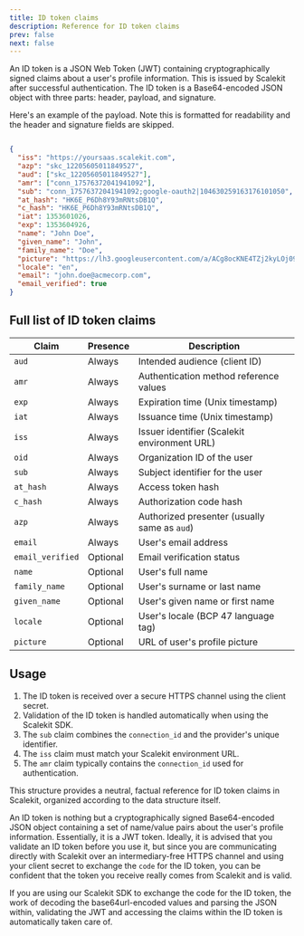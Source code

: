 ```yaml
---
title: ID token claims
description: Reference for ID token claims
prev: false
next: false
---
```


An ID token is a JSON Web Token (JWT) containing cryptographically signed claims about a user's profile information. This is issued by Scalekit after successful authentication. The ID token is a Base64-encoded JSON object with three parts: header, payload, and signature.

Here's an example of the payload. Note this is formatted for readability and the header and signature fields are skipped.

```json title="Sample IdToken payload"

{
  "iss": "https://yoursaas.scalekit.com",
  "azp": "skc_12205605011849527",
  "aud": ["skc_12205605011849527"],
  "amr": ["conn_17576372041941092"],
  "sub": "conn_17576372041941092;google-oauth2|104630259163176101050",
  "at_hash": "HK6E_P6Dh8Y93mRNtsDB1Q",
  "c_hash": "HK6E_P6Dh8Y93mRNtsDB1Q",
  "iat": 1353601026,
  "exp": 1353604926,
  "name": "John Doe",
  "given_name": "John",
  "family_name": "Doe",
  "picture": "https://lh3.googleusercontent.com/a/ACg8ocKNE4TZj2kyLOj094kie_gDlUyU7JCZtbaiEma17URCEf=s96-c",
  "locale": "en",
  "email": "john.doe@acmecorp.com",
  "email_verified": true
}
```

## Full list of ID token claims

| Claim                                                              | Presence | Description                                  |
| ------------------------------------------------------------------ | -------- | -------------------------------------------- |
| `aud`            | Always   | Intended audience (client ID)                |
| `amr`            | Always   | Authentication method reference values       |
| `exp`            | Always   | Expiration time (Unix timestamp)             |
| `iat`            | Always   | Issuance time (Unix timestamp)               |
| `iss`            | Always   | Issuer identifier (Scalekit environment URL) |
| `oid`            | Always   | Organization ID of the user                  |
| `sub`            | Always   | Subject identifier for the user              |
| `at_hash`        | Always   | Access token hash                            |
| `c_hash`         | Always   | Authorization code hash                      |
| `azp`            | Always   | Authorized presenter (usually same as `aud`) |
| `email`          | Always   | User's email address                         |
| `email_verified` | Optional | Email verification status                    |
| `name`           | Optional | User's full name                             |
| `family_name`    | Optional | User's surname or last name                  |
| `given_name`     | Optional | User's given name or first name              |
| `locale`         | Optional | User's locale (BCP 47 language tag)          |
| `picture`        | Optional | URL of user's profile picture                |

## Usage
1. The ID token is received over a secure HTTPS channel using the client secret.
2. Validation of the ID token is handled automatically when using the Scalekit SDK.
3. The `sub` claim combines the `connection_id` and the provider's unique identifier.
4. The `iss` claim must match your Scalekit environment URL.
5. The `amr` claim typically contains the `connection_id` used for authentication.

This structure provides a neutral, factual reference for ID token claims in Scalekit, organized according to the data structure itself.

An ID token is nothing but a cryptographically signed Base64-encoded JSON object containing a set of name/value pairs about the user's profile information. Essentially, it is a JWT token. Ideally, it is advised that you validate an ID token before you use it, but since you are communicating directly with Scalekit over an intermediary-free HTTPS channel and using your client secret to exchange the `code` for the ID token, you can be confident that the token you receive really comes from Scalekit and is valid.

If you are using our Scalekit SDK to exchange the code for the ID token, the work of decoding the base64url-encoded values and parsing the JSON within, validating the JWT and accessing the claims within the ID token is automatically taken care of.
